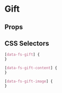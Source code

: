 

# Gift

<Canvas>
  <Story id="molecules-gift--gift" />
</Canvas>

## Props

<ArgsTable of={Gift} />

## CSS Selectors

```css
[data-fs-gift] {
}

[data-fs-gift-content] {
}

[data-fs-gift-image] {
}
```
